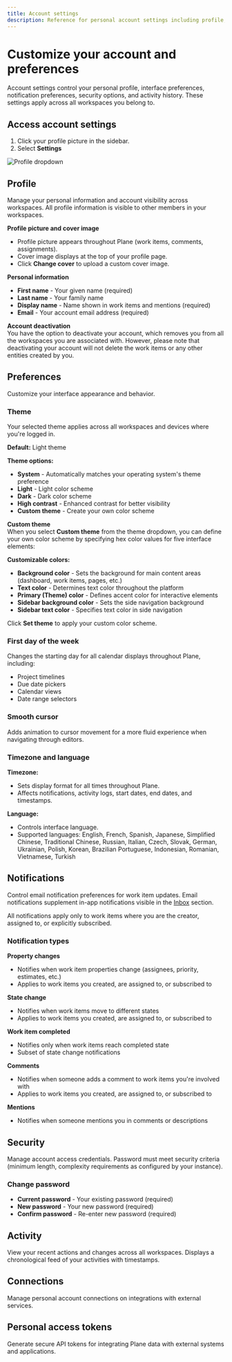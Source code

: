 ```yaml
---
title: Account settings
description: Reference for personal account settings including profile, preferences, notifications, security, and activity.
---
```


# Customize your account and preferences

Account settings control your personal profile, interface preferences, notification preferences, security options, and activity history. These settings apply across all workspaces you belong to.

## Access account settings
1. Click your profile picture in the sidebar.
2. Select **Settings**

![Profile dropdown](https://media.docs.plane.so/account/account-profile-dropdown.webp#hero-tl)

## Profile

Manage your personal information and account visibility across workspaces. All profile information is visible to other members in your workspaces.

**Profile picture and cover image**
- Profile picture appears throughout Plane (work items, comments, assignments).
- Cover image displays at the top of your profile page.
- Click **Change cover** to upload a custom cover image.

**Personal information**
- **First name** - Your given name (required)
- **Last name** - Your family name
- **Display name** - Name shown in work items and mentions (required)
- **Email** - Your account email address (required)

**Account deactivation**  
You have the option to deactivate your account, which removes you from all the workspaces you are associated with. However, please note that deactivating your account will not delete the work items or any other entities created by you.


## Preferences

Customize your interface appearance and behavior.

### Theme

Your selected theme applies across all workspaces and devices where you're logged in.

**Default:** Light theme

**Theme options:**
- **System** - Automatically matches your operating system's theme preference
- **Light** - Light color scheme
- **Dark** - Dark color scheme
- **High contrast** - Enhanced contrast for better visibility
- **Custom theme** - Create your own color scheme

**Custom theme**  
When you select **Custom theme** from the theme dropdown, you can define your own color scheme by specifying hex color values for five interface elements:

**Customizable colors:**
- **Background color** - Sets the background for main content areas (dashboard, work items, pages, etc.)
- **Text color** - Determines text color throughout the platform
- **Primary (Theme) color** - Defines accent color for interactive elements
- **Sidebar background color** - Sets the side navigation background
- **Sidebar text color** - Specifies text color in side navigation

Click **Set theme** to apply your custom color scheme.

### First day of the week

Changes the starting day for all calendar displays throughout Plane, including:
- Project timelines
- Due date pickers
- Calendar views
- Date range selectors

### Smooth cursor
Adds animation to cursor movement for a more fluid experience when navigating through editors.

### Timezone and language
**Timezone:**
- Sets display format for all times throughout Plane.
- Affects notifications, activity logs, start dates, end dates, and timestamps.

**Language:**
- Controls interface language.
- Supported languages: English, French, Spanish, Japanese, Simplified Chinese, Traditional Chinese, Russian, Italian, Czech, Slovak, German, Ukrainian, Polish, Korean, Brazilian Portuguese, Indonesian, Romanian, Vietnamese, Turkish


## Notifications

Control email notification preferences for work item updates. Email notifications supplement in-app notifications visible in the [Inbox](/core-concepts/inbox) section.

All notifications apply only to work items where you are the creator, assigned to, or explicitly subscribed.

### Notification types

**Property changes**
- Notifies when work item properties change (assignees, priority, estimates, etc.)
- Applies to work items you created, are assigned to, or subscribed to

**State change**
- Notifies when work items move to different states
- Applies to work items you created, are assigned to, or subscribed to

**Work item completed**
- Notifies only when work items reach completed state
- Subset of state change notifications

**Comments**
- Notifies when someone adds a comment to work items you're involved with
- Applies to work items you created, are assigned to, or subscribed to

**Mentions**
- Notifies when someone mentions you in comments or descriptions


## Security

Manage account access credentials. Password must meet security criteria (minimum length, complexity requirements as configured by your instance).

### Change password

- **Current password** - Your existing password (required)
- **New password** - Your new password (required)
- **Confirm password** - Re-enter new password (required)

## Activity

View your recent actions and changes across all workspaces. Displays a chronological feed of your activities with timestamps.


## Connections

Manage personal account connections on integrations with external services.


## Personal access tokens

Generate secure API tokens for integrating Plane data with external systems and applications.


